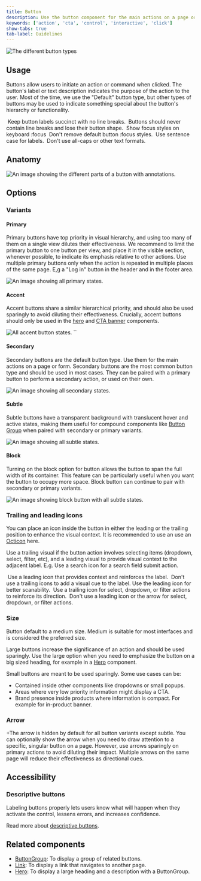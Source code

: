 ```yaml
---
title: Button
description: Use the button component for the main actions on a page or form.
keywords: ['action', 'cta', 'control', 'interactive', 'click']
show-tabs: true
tab-label: Guidelines
---
```



<img src={header.src} alt="The different button types" />

## Usage

Buttons allow users to initiate an action or command when clicked. The button's label or text description indicates the purpose of the action to the user. Most of the time, we use the "Default" button type, but other types of buttons may be used to indicate something special about the button's hierarchy or functionality.

<DoDontContainer>
  <Do>
    <img src="https://github.com/primer/brand/assets/6951037/83f703f5-d02c-45f1-82d2-e819613a6638" alt="" />
    <Caption>Keep button labels succinct with no line breaks.</Caption>
  </Do>
  <Dont>
    <img src="https://github.com/primer/brand/assets/6951037/e0b67dea-712b-4483-9222-0b499e539415" alt="" />
    <Caption>Buttons should never contain line breaks and lose their button shape.</Caption>
  </Dont>
</DoDontContainer>

<DoDontContainer>
  <Do>
    <img src="https://github.com/primer/brand/assets/6951037/96da1bd5-d537-40c1-9103-96254813648f" alt="" />
    <Caption>Show focus styles on keyboard :focus</Caption>
  </Do>
  <Dont>
    <img src="https://github.com/primer/brand/assets/6951037/edc931cf-06ed-4814-8ad0-24a8344902c0" alt="" />
    <Caption>Don't remove default button :focus styles.</Caption>
  </Dont>
</DoDontContainer>

<DoDontContainer>
  <Do>
    <img src="https://github.com/primer/brand/assets/6951037/56824212-3622-4546-b437-53dbced734a6" alt="" />
    <Caption>Use sentence case for labels.</Caption>
  </Do>
  <Dont>
    <img src="https://github.com/primer/brand/assets/6951037/515e833e-fad2-44fd-aae8-fae6301974c1" alt="" />
    <Caption>Don't use all-caps or other text formats.</Caption>
  </Dont>
</DoDontContainer>

## Anatomy

![An image showing the different parts of a button with annotations.](https://github.com/primer/brand/assets/6951037/ef74e834-2650-424e-b382-bdcd4a09c113)

## Options

### Variants

#### Primary

Primary buttons have top priority in visual hierarchy, and using too many of them on a single view dilutes their effectiveness. We recommend to limit the primary button to one button per view, and place it in the visible section, whenever possible, to indicate its emphasis relative to other actions. Use multiple primary buttons only when the action is repeated in multiple places of the same page. E,g a "Log in" button in the header and in the footer area.

![An image showing all primary states.](https://github.com/primer/brand/assets/6951037/dfad0124-4cdc-4230-b442-4ee9c747d0f0)

#### Accent

Accent buttons share a similar hierarchical priority, and should also be used sparingly to avoid diluting their effectiveness. Crucially, accent buttons should only be used in the [hero](/components/Hero) and [CTA banner](/components/CTABanner) components.

<img src={buttonAccent.src} alt="All accent button states." />
``

#### Secondary

Secondary buttons are the default button type. Use them for the main actions on a page or form. Secondary buttons are the most common button type and should be used in most cases. They can be paired with a primary button to perform a secondary action, or used on their own.

![An image showing all secondary states.](https://github.com/primer/brand/assets/6951037/71f5a85d-4e63-4a3b-b7fc-2492ceae2b30)

#### Subtle

Subtle buttons have a transparent background with translucent hover and active states, making them useful for compound components like [Button Group](/components/ButtonGroup) when paired with secondary or primary variants.

![An image showing all subtle states.](https://github.com/primer/brand/assets/912236/7420969a-e561-4fd6-9bef-7340e2b0a7e8)

#### Block

Turning on the block option for button allows the button to span the full width of its container. This feature can be particularly useful when you want the button to occupy more space. Block button can continue to pair with secondary or primary variants.

![An image showing block button with all subtle states.](https://github.com/primer/brand/assets/6951037/2fe48284-7c3d-4262-9992-3fc029237fe6)

### Trailing and leading icons

You can place an icon inside the button in either the leading or the trailing position to enhance the visual context. It is recommended to use an use an [Octicon](https://primer.style/octicons) here.

Use a trailing visual if the button action involves selecting items (dropdown, select, filter, etc), and a leading visual to provide visual context to the adjacent label. E.g. Use a search icon for a search field submit action.

<DoDontContainer>
  <Do>
    <img src="https://github.com/primer/brand/assets/6951037/558dd2c0-22b9-4e0b-aa0d-6394eae29e6c" alt="" />
    <Caption>Use a leading icon that provides context and reinforces the label.</Caption>
  </Do>
  <Dont>
    <img src="https://github.com/primer/brand/assets/6951037/2b4b06e5-5e54-4d8d-885a-b0d3faaa1298" alt="" />
    <Caption>
      Don't use a trailing icons to add a visual cue to the label. Use the leading icon for better scanability.
    </Caption>
  </Dont>
</DoDontContainer>

<DoDontContainer>
  <Do>
    <img src="https://github.com/primer/brand/assets/6951037/5e534c85-0dcd-44b2-8c21-f80f2f14a4d0" alt="" />
    <Caption>Use a trailing icon for select, dropdown, or filter actions to reinforce its direction.</Caption>
  </Do>
  <Dont>
    <img src="https://github.com/primer/brand/assets/6951037/2b3ad072-d3dd-4b34-b7fa-a915fd84d03d" alt="" />
    <Caption>Don't use a leading icon or the arrow for select, dropdown, or filter actions.</Caption>
  </Dont>
</DoDontContainer>

### Size

Button default to a medium size. Medium is suitable for most interfaces and is considered the preferred size.

Large buttons increase the significance of an action and should be used sparingly. Use the large option when you need to emphasize the button on a big sized heading, for example in a [Hero](/components/Hero) component.

Small buttons are meant to be used sparingly. Some use cases can be:

- Contained inside other components like dropdowns or small popups.
- Areas where very low priority information might display a CTA.
- Brand presence inside products where information is compact. For example for in-product banner.

### Arrow

+The arrow is hidden by default for all button variants except subtle. You can optionally show the arrow when you need to draw attention to a specific, singular button on a page. However, use arrows sparingly on primary actions to avoid diluting their impact. Multiple arrows on the same page will reduce their effectiveness as directional cues.

## Accessibility

### Descriptive buttons

Labeling buttons properly lets users know what will happen when they activate the control, lessens errors, and increases confidence.

Read more about [descriptive buttons](https://primer.style/design/guides/accessibility/descriptive-buttons/).

## Related components

- [ButtonGroup](/components/ButtonGroup): To display a group of related buttons.
- [Link](/components/Link): To display a link that navigates to another page.
- [Hero](/components/Hero): To display a large heading and a description with a ButtonGroup.
